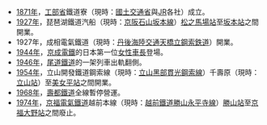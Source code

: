 *[[1871年|1871年]]，[[工部省|工部省]]鐵道寮（現時：[[國土交通省|國土交通省]]與[[JR|JR]]各社）成立。
*[[1927年|1927年]]，琵琶湖鐵道汽船（現時：[[京阪電氣鐵道|京阪]][[石山坂本線|石山坂本線]]）[[松之馬場站|松之馬場站]]至[[坂本站_(滋賀縣)|坂本站]]之間開業。
*1927年，成相電氣鐵道（現時：[[丹後海陸交通|丹後海陸交通]][[天橋立鋼索鉄道|天橋立鋼索鉄道]]）開業。
*[[1944年|1944年]]，[[京成電鐵|京成電鐵]]的日本第一位[[女性|女性]][[列車駕駛|車長]]登場。
*[[1946年|1946年]]，[[尾道鐵道|尾道鐵道]]的一架列車出軌翻側。
*[[1954年|1954年]]，立山開發鐵道鋼索線（現時：[[立山黑部貫光|立山黑部貫光]][[立山黑部貫光立山纜車|鋼索線]]）千壽原（現時：[[立山站|立山站]]）至[[美女平站|美女平站]]之間開業。
*[[1968年|1968年]]，[[壽都鐵道|壽都鐵道]]全線暫停營運。
*[[1974年|1974年]]，[[京福電氣鐵道|京福電氣鐵道]]越前本線（現時：[[越前鐵道|越前鐵道]][[勝山永平寺線|勝山永平寺線]]）[[勝山站|勝山站]]至[[京福大野站|京福大野站]]之間廢止。
